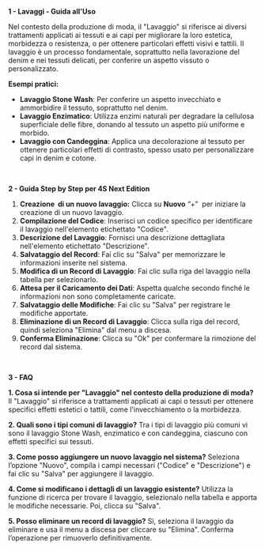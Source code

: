 **1 - Lavaggi - Guida all'Uso**

Nel contesto della produzione di moda, il "Lavaggio" si riferisce ai diversi trattamenti applicati ai tessuti e ai capi per migliorare la loro estetica, morbidezza o resistenza, o per ottenere particolari effetti visivi e tattili. Il lavaggio è un processo fondamentale, soprattutto nella lavorazione del denim e nei tessuti delicati, per conferire un aspetto vissuto o personalizzato.



**Esempi pratici:**

* **Lavaggio Stone Wash**: Per conferire un aspetto invecchiato e ammorbidire il tessuto, soprattutto nel denim.
* **Lavaggio Enzimatico**: Utilizza enzimi naturali per degradare la cellulosa superficiale delle fibre, donando al tessuto un aspetto più uniforme e morbido.
* **Lavaggio con Candeggina**: Applica una decolorazione al tessuto per ottenere particolari effetti di contrasto, spesso usato per personalizzare capi in denim e cotone.

 

**2 - Guida Step by Step per 4S Next Edition**

1. **Creazione  di un nuovo lavaggio:** Clicca su **Nuovo** “+”  per iniziare la creazione di un nuovo lavaggio.
2. **Compilazione del Codice**: Inserisci un codice specifico per identificare il lavaggio nell'elemento etichettato "Codice".
3. **Descrizione del Lavaggio**: Fornisci una descrizione dettagliata nell'elemento etichettato "Descrizione".
4. **Salvataggio del Record**: Fai clic su "Salva" per memorizzare le informazioni inserite nel sistema.
5. **Modifica di un Record di Lavaggio**: Fai clic sulla riga del lavaggio nella tabella per selezionarlo.
6. **Attesa per il Caricamento dei Dati**: Aspetta qualche secondo finché le informazioni non sono completamente caricate.
7. **Salvataggio delle Modifiche**: Fai clic su "Salva" per registrare le modifiche apportate.
8. **Eliminazione di un Record di Lavaggio**: Clicca sulla riga del record, quindi seleziona "Elimina" dal menu a discesa.
9. **Conferma Eliminazione**: Clicca su "Ok" per confermare la rimozione del record dal sistema.

 

**3 - FAQ**

**1. Cosa si intende per "Lavaggio" nel contesto della produzione di moda?** Il "Lavaggio" si riferisce a trattamenti applicati ai capi o tessuti per ottenere specifici effetti estetici o tattili, come l'invecchiamento o la morbidezza.

**2. Quali sono i tipi comuni di lavaggio?** Tra i tipi di lavaggio più comuni vi sono il lavaggio Stone Wash, enzimatico e con candeggina, ciascuno con effetti specifici sui tessuti.

**3. Come posso aggiungere un nuovo lavaggio nel sistema?** Seleziona l’opzione "Nuovo", compila i campi necessari ("Codice" e "Descrizione") e fai clic su "Salva" per aggiungere il lavaggio.

**4. Come si modificano i dettagli di un lavaggio esistente?** Utilizza la funzione di ricerca per trovare il lavaggio, selezionalo nella tabella e apporta le modifiche necessarie. Poi, clicca su "Salva".

**5. Posso eliminare un record di lavaggio?** Sì, seleziona il lavaggio da eliminare e usa il menu a discesa per cliccare su "Elimina". Conferma l’operazione per rimuoverlo definitivamente.